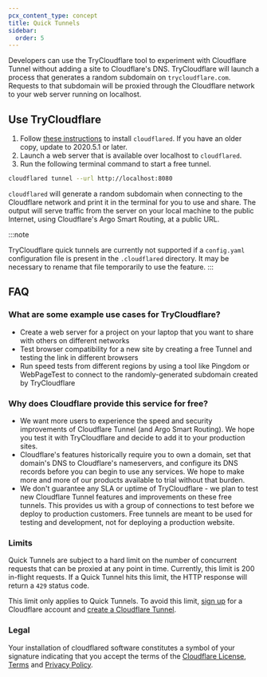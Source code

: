 ```yaml
---
pcx_content_type: concept
title: Quick Tunnels
sidebar:
  order: 5
---
```


Developers can use the TryCloudflare tool to experiment with Cloudflare Tunnel without adding a site to Cloudflare's DNS. TryCloudflare will launch a process that generates a random subdomain on `trycloudflare.com`. Requests to that subdomain will be proxied through the Cloudflare network to your web server running on localhost.

## Use TryCloudflare

1. Follow [these instructions](/cloudflare-one/connections/connect-networks/downloads/) to install `cloudflared`. If you have an older copy, update to 2020.5.1 or later.
2. Launch a web server that is available over localhost to `cloudflared`.
3. Run the following terminal command to start a free tunnel.

```sh
cloudflared tunnel --url http://localhost:8080
```

`cloudflared` will generate a random subdomain when connecting to the Cloudflare network and print it in the terminal for you to use and share. The output will serve traffic from the server on your local machine to the public Internet, using Cloudflare's Argo Smart Routing, at a public URL.

:::note

TryCloudflare quick tunnels are currently not supported if a `config.yaml` configuration file is present in the `.cloudflared` directory. It may be necessary to rename that file temporarily to use the feature.
:::

## FAQ

### What are some example use cases for TryCloudflare?

- Create a web server for a project on your laptop that you want to share with others on different networks
- Test browser compatibility for a new site by creating a free Tunnel and testing the link in different browsers
- Run speed tests from different regions by using a tool like Pingdom or WebPageTest to connect to the randomly-generated subdomain created by TryCloudflare

### Why does Cloudflare provide this service for free?

- We want more users to experience the speed and security improvements of Cloudflare Tunnel (and Argo Smart Routing). We hope you test it with TryCloudflare and decide to add it to your production sites.
- Cloudflare's features historically require you to own a domain, set that domain's DNS to Cloudflare's nameservers, and configure its DNS records before you can begin to use any services. We hope to make more and more of our products available to trial without that burden.
- We don't guarantee any SLA or uptime of TryCloudflare - we plan to test new Cloudflare Tunnel features and improvements on these free tunnels. This provides us with a group of connections to test before we deploy to production customers. Free tunnels are meant to be used for testing and development, not for deploying a production website.

### Limits

Quick Tunnels are subject to a hard limit on the number of concurrent requests that can be proxied at any point in time. Currently, this limit is 200 in-flight requests. If a Quick Tunnel hits this limit, the HTTP response will return a `429` status code.

This limit only applies to Quick Tunnels. To avoid this limit, [sign up](https://dash.cloudflare.com/sign-up) for a Cloudflare account and [create a Cloudflare Tunnel](/cloudflare-one/connections/connect-networks/get-started/).

### Legal

Your installation of cloudflared software constitutes a symbol of your signature indicating that you accept the terms of the [Cloudflare License](/cloudflare-one/connections/connect-networks/downloads/license/), [Terms](https://www.cloudflare.com/terms/) and [Privacy Policy](https://www.cloudflare.com/privacypolicy/).
